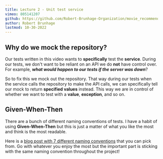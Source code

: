 ```yaml
---
title: Lecture 2 - Unit test service
vimeo: 805141207
github: https://github.com/Robert-Brunhage-Organization/movie_recommendation_app_course/commits/main
author: Robert Brunhage
lastmod: 10-30-2022
---
```


## Why do we mock the repository?

Our tests written in this video wants to **specifically** test the **service**. During our tests, we don't want to be reliant on an API we do **not** have control over. For example, **_what would happen to our tests if the server was down_**?

  

So to fix this we mock out the repository. That way during our tests when the service calls the repository to make the API calls, we can specifically tell our mock to return **specified values** instead. This way we are in control of whether we want to test with a **value**, **exception**, and so on.

  

## Given-When-Then

There are a bunch of different naming conventions of tests. I have a habit of using **Given-When-Then** but this is just a matter of what you like the most and think is the most readable.

  

Here is a [blog post with 7 different naming conventions](https://dzone.com/articles/7-popular-unit-test-naming) that you can pick from. Go with whatever you enjoy the most but the important part is sticking with the same naming convention throughout the project!
